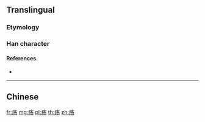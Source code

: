{{also|瘍}}
==Translingual==

===Etymology===
{{Han simp|瘍|f=昜|t=𠃓}}

===Han character===
{{Han char|rn=104|rad=疒|as=04|sn=9|four=|canj=KNSH|ids=⿸疒𠃓}}

====References====
* {{Han ref|kx=0769.221|hdz=42661.050|uh=75A1|ud=30113}}

----

==Chinese==
{{zh-see|瘍}}

[[fr:疡]]
[[mg:疡]]
[[pl:疡]]
[[th:疡]]
[[zh:疡]]